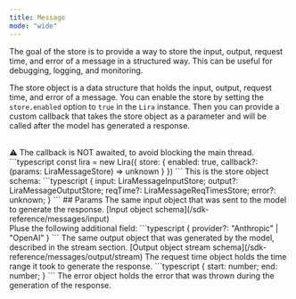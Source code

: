 ```yaml
---
title: Message
mode: "wide"
---
```


<Tip>
  The goal of the store is to provide a way to store the input, output, request
  time, and error of a message in a structured way. This can be useful for
  debugging, logging, and monitoring.
</Tip>

The store object is a data structure that holds the input, output, request time, and error of a message. You can enable the store by setting the `store.enabled` option to `true` in the `Lira` instance. Then you can provide a custom callback that takes the store object as a parameter and will be called after the model has generated a response.

<br/>
⚠️ The callback is NOT awaited, to avoid blocking the main thread.
```typescript
const lira = new Lira({
  store: {
    enabled: true,
    callback?: (params: LiraMessageStore) => unknown
  }
})
```
This is the store object schema:
```typescript
{
  input: LiraMessageInputStore;
  output?: LiraMessageOutputStore;
  reqTime?: LiraMessageReqTimesStore;
  error?: unknown;
}
```
## Params
<ParamField  body="input" name="input" type="LiraMessageInputStore" required>
The same input object that was sent to the model to generate the response.
[Input object schema](/sdk-reference/messages/input)
<br/>
Pluse the following additional field:
```typescript
{
  provider?: "Anthropic" | "OpenAI"
}
```
</ParamField >

<ParamField body="output" name="output" type="LiraMessageOutputStore">
  The same output object that was generated by the model, described in the
  stream section. [Output object stream
  schema](/sdk-reference/messages/output/stream)
</ParamField>

<ParamField body="reqTime" name="reqTime" type="LiraMessageReqTimesStore">
  The request time object holds the time range it took to generate the response.
  ```typescript
  { 
    start: number;
    end: number;
  }
  ```
</ParamField>

<ParamField body="error" name="error" type="unknown">
  The error object holds the error that was thrown during the generation of the
  response.
</ParamField>
